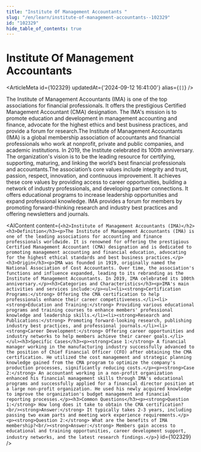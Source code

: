 ```yaml
---
title: "Institute Of Management Accountants "
slug: "/en/learn/institute-of-management-accountants--102329"
id: "102329"
hide_table_of_contents: true
---
```



# Institute Of Management Accountants 

<ArticleMeta id={102329} updatedAt={'2024-09-12 16:41:00'} alias={`[]`} />
<div className='border-solid border-b border-t-0 my-4 border-[var(--ifm-color-gray-300)]' />

The Institute of Management Accountants (IMA) is one of the top associations for financial professionals. It offers the prestigious Certified Management Accountant (CMA) designation. The IMA's mission is to promote education and development in management accounting and finance, advocate for the highest ethics and best business practices, and provide a forum for research.The Institute of Management Accountants (IMA) is a global membership association of accountants and financial professionals who work at nonprofit, private and public companies, and academic institutions. In 2019, the Institute celebrated its 100th anniversary. The organization's vision is to be the leading resource for certifying, supporting, maturing, and linking the world’s best financial professionals and accountants.The association’s core values include integrity and trust, passion, respect, innovation, and continuous improvement. It achieves these core values by providing access to career opportunities, building a network of industry professionals, and developing partner connections. It offers educational programs to increase leadership opportunities and expand professional knowledge. IMA provides a forum for members by promoting forward-thinking research and industry best practices and offering newsletters and journals.

<AIContent content={`<h2>Institute of Management Accountants (IMA)</h2><h3>Definition</h3><p>The Institute of Management Accountants (IMA) is one of the leading associations for accounting and finance professionals worldwide. It is renowned for offering the prestigious Certified Management Accountant (CMA) designation and is dedicated to promoting management accounting and financial education, advocating for the highest ethical standards and best business practices.</p><h3>Origin</h3><p>IMA was founded in 1919, originally named the National Association of Cost Accountants. Over time, the association's functions and influence expanded, leading to its rebranding as the Institute of Management Accountants. In 2019, IMA celebrated its 100th anniversary.</p><h3>Categories and Characteristics</h3><p>IMA's main activities and services include:</p><ul><li><strong>Certification Programs:</strong> Offering the CMA certification to help professionals enhance their career competitiveness.</li><li><strong>Education and Training:</strong> Providing various educational programs and training courses to enhance members' professional knowledge and leadership skills.</li><li><strong>Research and Publications:</strong> Promoting forward-looking research, publishing industry best practices, and professional journals.</li><li><strong>Career Development:</strong> Offering career opportunities and industry networks to help members achieve their career goals.</li></ul><h3>Specific Cases</h3><p><strong>Case 1:</strong> A financial manager working in the manufacturing industry successfully advanced to the position of Chief Financial Officer (CFO) after obtaining the CMA certification. He utilized the cost management and strategic planning knowledge gained from the CMA program to optimize the company's production processes, significantly reducing costs.</p><p><strong>Case 2:</strong> An accountant working in a non-profit organization enhanced his financial management skills through IMA's educational programs and successfully applied for a financial director position at a large non-profit organization. He used his newly acquired knowledge to improve the organization's budget management and financial reporting processes.</p><h3>Common Questions</h3><p><strong>Question 1:</strong> How long does it take to obtain the CMA certification?<br/><strong>Answer:</strong> It typically takes 2-3 years, including passing two exam parts and meeting work experience requirements.</p><p><strong>Question 2:</strong> What are the benefits of IMA membership?<br/><strong>Answer:</strong> Members gain access to educational and training opportunities, career development support, industry networks, and the latest research findings.</p>`} id={102329} />
